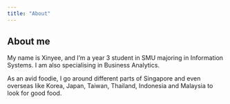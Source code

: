 ```yaml
---
title: "About"
---
```


## About me

My name is Xinyee, and I'm a year 3 student in SMU majoring in Information Systems. I am also specialising in Business Analytics.

As an avid foodie, I go around different parts of Singapore and even overseas like Korea, Japan, Taiwan, Thailand, Indonesia and Malaysia to look for good food.
